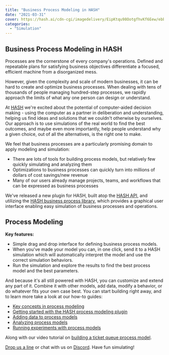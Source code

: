 ```yaml
---
title: "Business Process Modeling in HASH"
date: "2021-03-31"
cover: https://hash.ai/cdn-cgi/imagedelivery/EipKtqu98OotgfhvKf6Eew/ebbcec2b-c1f7-4311-f9ec-01aad0373600/public
categories: 
  - "Simulation"
---
```


## Business Process Modeling in HASH

Processes are the cornerstone of every company's operations. Defined and repeatable plans for satisfying business objectives differentiate a focused, efficient machine from a disorganized mess.

However, given the complexity and scale of modern businesses, it can be hard to create and optimize business processes. When dealing with tens of thousands of people managing hundred-step processes, we rapidly approach the limits of what any one person can design or understand.

At [HASH](https://hash.ai/platform) we're excited about the potential of computer-aided decision making - using the computer as a partner in deliberation and understanding, helping us find ideas and solutions that we couldn't otherwise by ourselves. Our approach is to use simulations of the real world to find the best outcomes, and maybe even more importantly, help people understand why a given choice, out of all the alternatives, is the right one to make.

We feel that business processes are a particularly promising domain to apply modeling and simulation:

- There are lots of tools for building process models, but relatively few quickly simulating and analyzing them
- Optimizations to business processes can quickly turn into millions of dollars of cost savings/new revenue
- Many of our users already manage projects, teams, and workflows that can be expressed as business processes

We've released a new plugin for HASH, built atop the [HASH API](https://docs.hash.ai/core/api), and utilizing the [HASH business process library](https://hash.ai/@hash/process), which provides a graphical user interface enabling easy simulation of business processes and operations.

## Process Modeling

**Key features:**

- Simple drag and drop interface for defining business process models.
- When you've made your model you can, in one click, send it to a HASH simulation which will automatically interpret the model and use the correct simulation behaviors.
- Run the simulation and explore the results to find the best process model and the best parameters.

And because it's all still powered with HASH, you can customize and extend any part of it. Combine it with other models, add data, modify a behavior, or do whatever fits your own case best. You can start building right away, and to learn more take a look at our how-to guides:

- [Key concepts in process modeling](https://docs.hash.ai/core/concepts/designing-with-process-models/process-model-concepts)
- [Getting started with the HASH process modeling plugin](https://docs.hash.ai/core/concepts/designing-with-process-models/using-the-process-model-builder)
- [Adding data to process models](https://docs.hash.ai/core/concepts/designing-with-process-models/using-data-in-a-process-model)
- [Analyzing process models](https://docs.hash.ai/core/concepts/designing-with-process-models/analyzing-process-models)
- [Running experiments with process models](https://docs.hash.ai/core/concepts/designing-with-process-models/experimenting-with-process-models)

Along with our video tutorial on [building a ticket queue process model](https://docs.hash.ai/core/tutorials/building-process-models).

<a href="support@hash.ai">Drop us a line</a> or chat with us on <a href="https://hash.ai/discord">Discord</a>. Have fun simulating!
